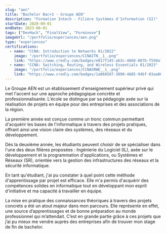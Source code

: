 ```yaml
---
slug: "aen"
title: "Bachelor Bac+3 - Groupe AEN"
description: "Formation Intech - Filière Systèmes d'Information (SI)"
startDate: 2020-09-01
endDate: 2023-08-01
tags: ["DevHack", "FinalView", "Forminove"]
imageUrl: "/portfolio/experiences/aen.png"
type: "experiences"
certifications:
  - name: "CCNA: Introduction to Networks 01/2022"
    image: "/portfolio/experiences/CCNAITN__1_.png"
    link: "https://www.credly.com/badges/e017f145-ab3c-4660-807b-f550a71b3ed4?source=linked_in_profile"
  - name: "CCNA: Switching, Routing, and Wireless Essentials 01/2023"
    image: "/portfolio/experiences/CCNASRWE__1_.png"
    link: "https://www.credly.com/badges/1a868507-3890-4685-94bf-03aa06121deb/public_url"
---
```

Le Groupe AEN est un établissement d'enseignement supérieur privé qui met l'accent sur une approche pédagogique concrète et professionnalisante. L'école se distingue par sa pédagogie axée sur la réalisation de projets en équipe pour des entreprises et des associations de la région.

La première année est conçue comme un tronc commun permettant d'acquérir les bases de l'informatique à travers des projets pratiques, offrant ainsi une vision claire des systèmes, des réseaux et du développement.

Dès la deuxième année, les étudiants peuvent choisir de se spécialiser dans l'une des deux filières proposées : Ingénierie du Logiciel (IL), axée sur le développement et la programmation d'applications, ou Systèmes et Réseaux (SR), orientée vers la gestion des infrastructures des réseaux et la sécurité informatique.

En tant qu'étudiant, j'ai pu constater à quel point cette méthode d'apprentissage par projet est efficace. Elle m'a permis d'acquérir des compétences solides en informatique tout en développant mon esprit d'initiative et ma capacité à travailler en équipe.

La mise en pratique des connaissances théoriques à travers des projets concrets a été un atout majeur dans mon parcours. Elle représente en effet, une source d’apprentissages et de bonne préparation au monde professionnel qui m’attendait. C’est en grande partie grâce à ces projets que j’ai pu mieux me vendre auprès des entreprises afin de trouver mon stage de fin de bachelor.

